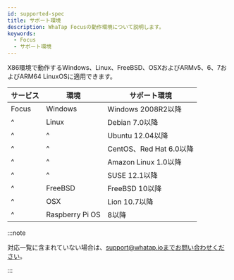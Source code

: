 ```yaml
---
id: supported-spec
title: サポート環境
description: WhaTap Focusの動作環境について説明します。
keywords:
  - Focus
  - サポート環境
---
```


X86環境で動作するWindows、Linux、FreeBSD、OSXおよびARMv5、6、7およびARM64 LinuxOSに適用できます。 

| サービス  | 環境              | サポート環境               |
| ----- | --------------- | -------------------- |
| Focus | Windows         | Windows 2008R2以降     |
| ^     | Linux           | Debian 7.0以降         |
| ^     | ^               | Ubuntu 12.04以降       |
| ^     | ^               | CentOS、Red Hat 6.0以降 |
| ^     | ^               | Amazon Linux 1.0以降   |
| ^     | ^               | SUSE 12.1以降          |
| ^     | FreeBSD         | FreeBSD 10以降         |
| ^     | OSX             | Lion 10.7以降          |
| ^     | Raspberry Pi OS | 8以降                  |

:::note

対応一覧に含まれていない場合は、support@whatap.ioまでお問い合わせください。

:::
